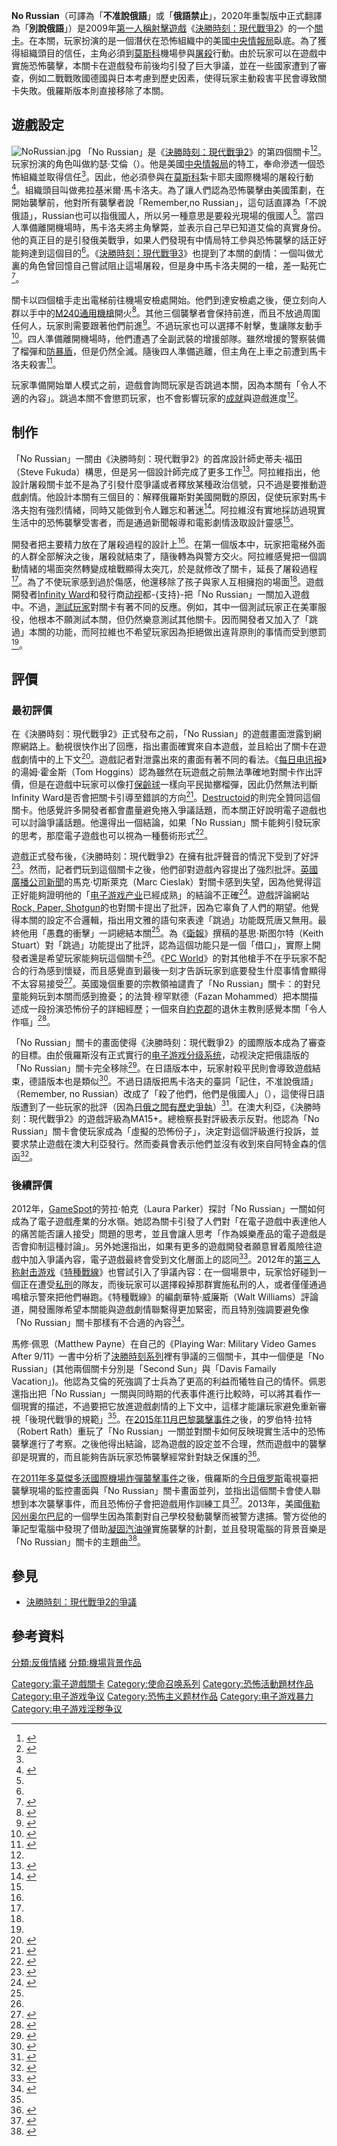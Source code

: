 {{NoteTA
| G1=Games
}}
'''No Russian'''（可譯為「'''不准說俄語'''」或「'''俄語禁止'''」，2020年重製版中正式翻譯為「'''別說俄語'''」）是2009年[[第一人稱射擊遊戲|第一人稱射擊遊戲]]《[[決勝時刻：現代戰爭2|決勝時刻：現代戰爭2]]》的一个[[關卡_(電子遊戲)|關卡]]。在本關，玩家扮演的是一個潛伏在恐怖組織中的美國[[中央情報局|中央情報局]]臥底。為了獲得組織頭目的信任，主角必須到[[莫斯科|莫斯科]]機場參與[[屠殺|屠殺]]行動。由於玩家可以在遊戲中實施恐怖襲擊，本關卡在遊戲發布前後均引發了巨大爭議，並在一些國家遭到了審查，例如二戰戰敗國德國與日本考慮到歷史因素，使得玩家主動殺害平民會導致關卡失敗。俄羅斯版本則直接移除了本關。

== 遊戲設定 ==
{{see also|決勝時刻：現代戰爭2}}
[[File:NoRussian.jpg|right]]
「No Russian」是《[[決勝時刻：現代戰爭2|決勝時刻：現代戰爭2]]》的第四個關卡<ref name="Tears">{{cite web|last=Yin-Poole|first=Wesley|url=http://www.eurogamer.net/articles/2011-03-15-call-of-duty-no-russian-actors-tearful|title=Call of Duty No Russian actors "tearful"|work=[[Eurogamer|Eurogamer]]|publisher=Gamer Network|date=2011-03-15|accessdate=2016-07-30|archive-url=https://web.archive.org/web/20160816070638/http://www.eurogamer.net/articles/2011-03-15-call-of-duty-no-russian-actors-tearful|archive-date=2016-08-16|dead-url=no}}</ref><ref name="Guardian">{{cite web|last=Stuart|first=Keith|url=https://www.theguardian.com/technology/2009/oct/29/games-gameculture|title=Should Modern Warfare 2 allow us to play at terrorism?|work=[[衛報|theguardian.com]]|publisher={{tsl|en|Guardian Media Group||Guardian Media Group}}|date=2009-10-29|accessdate=2016-08-01|archive-url=https://web.archive.org/web/20160826031337/https://www.theguardian.com/technology/2009/oct/29/games-gameculture|archive-date=2016-08-26|dead-url=no}}</ref>。玩家扮演的角色叫做約瑟·艾倫（{{lang|en|Joseph Allen}}）。他是美國[[中央情報局|中央情報局]]的特工，奉命滲透一個恐怖組織並取得信任<ref name="After 911"/>。因此，他必須參與在[[莫斯科|莫斯科]]紮卡耶夫國際機場的屠殺行動<ref name="Misunderstood">{{cite web |last=Peckham |first=Matt |url=http://www.pcworld.com/artice/182231/modern_warfare_2_terrorist_level.html |title=Modern Warfare 2's Misunderstood Terrorist Level |work=[[PC_World|PC World]] |publisher=[[國際數據集團|International Data Group]] |date=2009-11-16 |accessdate=2016-08-01 |p=1 |archiveurl=https://archive.is/20160906214613/http://www.pcworld.com/article/182231/modern_warfare_2_terrorist_level.html |archivedate=2016-09-06 |deadurl=yes }}</ref>。組織頭目叫做弗拉基米爾·馬卡洛夫。為了讓人們認為恐怖襲擊由美國策劃，在開始襲擊前，他對所有襲擊者說「Remember,no Russian」，這句話直譯為「不說俄語」，Russian也可以指俄國人，所以另一種意思是要殺光現場的俄國人<ref name="That Time"/>。當四人準備離開機場時，馬卡洛夫將主角擊斃，並表示自己早已知道艾倫的真實身份。他的真正目的是引發俄美戰爭，如果人們發現有中情局特工參與恐怖襲擊的話正好能夠達到這個目的<ref name="After 911"/>。《[[決勝時刻：現代戰爭3|決勝時刻：現代戰爭3]]》也提到了本關的劇情：一個叫做尤裏的角色曾回憶自己嘗試阻止這場屠殺，但是身中馬卡洛夫開的一槍，差一點死亡<ref>{{cite video game |title=[[決勝時刻：現代戰爭3|Call of Duty: Modern Warfare 3]]|developer=[[Infinity_Ward|Infinity Ward]], [[Sledgehammer_Games|Sledgehammer Games]]|publisher=[[動視|Activision]]|date=2011-11-08|level=Blood Brothers}}</ref>。

關卡以四個槍手走出電梯前往機場安檢處開始。他們到達安檢處之後，便立刻向人群以手中的[[M240通用機槍|M240通用機槍]]開火<ref name="After 911">{{cite book|last=Payne|first=Matthew|url=https://books.google.com/?id=phj-CgAAQBAJ&pg=PA80&lpg=PA80&dq=closing+the+perspectival+distance+in+%22no+russian%22#v=onepage&q=closing%20the%20perspectival%20distance%20in%20%22no%20russian%22&f=false|title=Playing War: Military Video Games After 9/11|chapter=The First-Personal Shooter|publisher={{tsl|en|New York University Press||New York University Press}}|date=2016-04-05|pages=80–84|isbn=9781479805228}}</ref>。其他三個襲擊者會保持前進，而且不放過周圍任何人，玩家則需要跟著他們前進<ref name="Artful">{{cite web|last=Peckham|first=Matt|url=http://www.pcworld.com/article/181140/modern_warfare_2_artful.html|title=Is Call of Duty Modern Warfare 2 Terrorist Gameplay Artful?|work=[[PC_World|PC World]]|publisher=[[國際數據集團|International Data Group]]|date=2009-11-02|accessdate=2016-08-01|archive-url=https://web.archive.org/web/20160927141708/http://www.pcworld.com/article/181140/modern_warfare_2_artful.html|archive-date=2016-09-27|dead-url=no}}</ref>。不過玩家也可以選擇不射擊，隻讓隊友動手<ref name="That Time">{{cite web|last=Klepek|first=Patrick|url=http://kotaku.com/that-time-call-of-duty-let-you-shoot-up-an-airport-1738376241|title=That Time ''Call of Duty'' Let You Shoot Up An Airport|work=[[Kotaku|Kotaku]]|publisher={{tsl|en|Univision Communications||Univision Communications}}|date=2015-10-23|accessdate=2016-08-01|archive-date=2016-08-12|archive-url=https://web.archive.org/web/20160812081435/http://kotaku.com/that-time-call-of-duty-let-you-shoot-up-an-airport-1738376241|dead-url=no}}</ref>。四人準備離開機場時，他們遭遇了全副武裝的增援部隊。雖然增援的警察裝備了榴彈和[[防暴盾|防暴盾]]，但是仍然全滅。隨後四人準備逃離，但主角在上車之前遭到馬卡洛夫殺害<ref name="Rock Paper Shotgun">{{cite web|last=Gillen|first=Kieron|url=https://www.rockpapershotgun.com/2009/11/19/wot-i-think-about-that-level/|title=Wot I Think: About That Level|work=[[Rock,_Paper,_Shotgun|Rock, Paper, Shotgun]]|date=November 19, 2009|accessdate=August 1, 2016|archive-url=https://web.archive.org/web/20161009133442/https://www.rockpapershotgun.com/2009/11/19/wot-i-think-about-that-level/|archive-date=2016-10-09|dead-url=no}}</ref>。

玩家準備開始單人模式之前，遊戲會詢問玩家是否跳過本關，因為本關有「令人不適的內容」。跳過本關不會懲罰玩家，也不會影響玩家的[[成就_(電子遊戲)|成就]]與遊戲進度<ref name="That Time"/>。

== 制作 ==
「No Russian」一關由《決勝時刻：現代戰爭2》的首席設計師史蒂夫·福田（Steve Fukuda）構思，但是另一個設計師{{tsl|en|Mohammad Alavi (game developer)|穆罕默德·阿拉維}}完成了更多工作<ref name="PC Gamer Interview">{{cite web|last=Evans-Thirlwell|first=Edwin|url=http://www.pcgamer.com/from-all-ghillied-up-to-no-russian-the-making-of-call-of-dutys-most-famous-levels/2/|title=From All Ghillied Up to No Russian, the making of Call of Duty's most famous levels|work=[[PC_Gamer|PC Gamer]]|publisher=[[Future_plc|Future plc]]|date=2016-07-13|accessdate=2016-08-01|p=2|archiveurl=https://web.archive.org/web/20160817110130/http://www.pcgamer.com/from-all-ghillied-up-to-no-russian-the-making-of-call-of-dutys-most-famous-levels/2/|archivedate=2016-08-17|deadurl=no}}</ref>。阿拉維指出，他設計屠殺關卡並不是為了引發什麼爭議或者釋放某種政治信號，只不過是要推動遊戲劇情。他設計本關有三個目的：解釋俄羅斯對美國開戰的原因，促使玩家對馬卡洛夫抱有強烈情緒，同時又能做到令人難忘和著迷<ref name="Magical Wasteland Interview">{{cite web |last=Burns |first=Matthew |url=http://www.magicalwasteland.com/notes/2012/8/2/a-sea-of-endless-bullets-spec-ops-no-russian-and-interactive.html |title=A Sea of Endless Bullets: Spec Ops, No Russian and Interactive Atrocity |work=Magical Wasteland |date=2012-08-02 |accessdate=2016-07-30 |archiveurl=https://archive.is/20160906213904/http://www.magicalwasteland.com/notes/2012/8/2/a-sea-of-endless-bullets-spec-ops-no-russian-and-interactive.html |archivedate=2016-09-06 |deadurl=no }}</ref>。阿拉維沒有實地採訪過現實生活中的恐怖襲擊受害者，而是通過新聞報導和電影劇情汲取設計靈感<ref name="PC Gamer Interview"/>。

開發者把主要精力放在了屠殺過程的設計上<ref name="PC Gamer Interview"/>。在第一個版本中，玩家把電梯外面的人群全部解決之後，屠殺就結束了，隨後轉為與警方交火。阿拉維感覺把一個調動情緒的場面突然轉變成槍戰顯得太突兀，於是就修改了關卡，延長了屠殺過程<ref name="Magical Wasteland Interview"/>。為了不使玩家感到過於傷感，他還移除了孩子與家人互相擁抱的場面<ref name="PC Gamer Interview"/>。遊戲開發者[[Infinity_Ward|Infinity Ward]]和發行商[[动视|动视]]都-{支持}-把「No Russian」一關加入遊戲中。不過，[[遊戲測試|測試玩家]]對關卡有著不同的反應。例如，其中一個測試玩家正在美軍服役，他根本不願測試本關，但仍然樂意測試其他關卡。因而開發者又加入了「跳過」本關的功能，而阿拉維也不希望玩家因為拒絕做出違背原則的事情而受到懲罰<ref name="PC Gamer Interview"/>。

== 評價 ==

=== 最初評價 ===
在《決勝時刻：現代戰爭2》正式發布之前，「No Russian」的遊戲畫面泄露到網際網路上。動視很快作出了回應，指出畫面確實來自本遊戲，並且給出了關卡在遊戲劇情中的上下文<ref>{{cite web|last=Thorsen|first=Tor|url=http://www.gamespot.com/articles/modern-warfare-2-massacre-not-representative-of-overall-experience-activision/1100-6238331/|title=Modern Warfare 2 massacre 'not representative of overall experience' – Activision|work=[[GameSpot|GameSpot]]|publisher=[[CBS互動|CBS]]|date=2009-10-29|accessdate=2016-08-01|archive-url=https://web.archive.org/web/20160807010445/http://www.gamespot.com/articles/modern-warfare-2-massacre-not-representative-of-overall-experience-activision/1100-6238331/|archive-date=2016-08-07|dead-url=no}}</ref>。遊戲記者對泄露出來的畫面有著不同的看法。《[[每日电讯报|每日电讯报]]》的湯姆·霍金斯（Tom Hoggins）認為雖然在玩遊戲之前無法準確地對關卡作出評價，但是在遊戲中玩家可以像打[[保齡球|保齡球]]一樣向平民拋擲榴彈，因此仍然無法判斷Infinity Ward是否會把關卡引導至錯誤的方向<ref>{{cite web|last=Hoggins|first=Tom|url=http://www.telegraph.co.uk/technology/video-games/6460444/Call-Of-Duty-Modern-Warfare-2-leaked-footage-analysis.html|title=Call Of Duty: Modern Warfare 2 leaked footage analysis|work=[[每日电讯报|The Daily Telegraph]]|publisher=[[電訊媒體集團|Telegraph Media Group]]|date=2009-10-29|accessdate=2016-08-01|archive-url=https://web.archive.org/web/20160411165100/http://www.telegraph.co.uk/technology/video-games/6460444/Call-Of-Duty-Modern-Warfare-2-leaked-footage-analysis.html|archive-date=2016-04-11|dead-url=no}}</ref>。[[Destructoid|Destructoid]]的{{tsl|en|Jim Sterling|吉姆·斯特林}}則完全贊同這個關卡。他感覺許多開發者都會盡量避免捲入爭議話題，而本關正好說明電子遊戲也可以討論爭議話題。他還得出一個結論，如果「No Russian」關卡能夠引發玩家的思考，那麼電子遊戲也可以視為一種藝術形式<ref>{{cite web|last=Sterling|first=Jim|url=https://www.destructoid.com/why-i-will-support-modern-warfare-2-153852.phtml|title=Why I will support Modern Warfare 2|work=[[Destructoid|Destructoid]]|publisher=Modern Method|date=2009-11-02|accessdate=2016-08-01|archive-url=https://web.archive.org/web/20160816161603/https://www.destructoid.com/why-i-will-support-modern-warfare-2-153852.phtml|archive-date=2016-08-16|dead-url=no}}</ref>。

遊戲正式發布後，《決勝時刻：現代戰爭2》在擁有批評聲音的情況下受到了好評<ref>{{cite web|url=http://www.metacritic.com/game/xbox-360/call-of-duty-modern-warfare-2|title=Call of Duty: Modern Warfare 2|work=[[Metacritic|Metacritic]]|publisher=[[CBS互動|CBS Interactive]]|accessdate=2016-08-01|archive-url=https://web.archive.org/web/20161203201953/http://www.metacritic.com/game/xbox-360/call-of-duty-modern-warfare-2|archive-date=2016-12-03|dead-url=no}}</ref>。然而，記者們玩到這個關卡之後，他們卻對遊戲內容提出了強烈批評。[[英國廣播公司新聞|英國廣播公司新聞]]的馬克·切斯萊克（Marc Cieslak）對關卡感到失望，因為他覺得這正好能夠證明他的「[[电子游戏产业|电子游戏产业]]已經成熟」的結論不正確<ref>{{cite web|last=Orry|first=James|url=http://www.videogamer.com/xbox360/cod_modern_warfare_2/news/bbc_reporter_saddened_but_not_shocked_by_mw2.html|title=BBC reporter 'saddened' but not 'shocked' by MW2|work=[[VideoGamer.com|VideoGamer.com]]|publisher=Candy Banana|date=2009-11-10|accessdate=2016-08-01|archive-url=https://web.archive.org/web/20160817084835/http://www.videogamer.com/xbox360/cod_modern_warfare_2/news/bbc_reporter_saddened_but_not_shocked_by_mw2.html|archive-date=2016-08-17|dead-url=no}}</ref>。遊戲評論網站[[Rock,_Paper,_Shotgun|Rock, Paper, Shotgun]]的{{tsl|en|Kieron Gillen|基隆·吉伦}}也對關卡提出了批評，因為它辜負了人們的期望。他覺得本關的設定不合邏輯，指出用文雅的語句來表達「跳過」功能既荒唐又無用。最終他用「愚蠢的衝擊」一詞總結本關<ref name="Rock Paper Shotgun"/>。為《[[衛報|衛報]]》撰稿的基思·斯图尔特（Keith Stuart）對「跳過」功能提出了批評，認為這個功能只是一個「借口」，實際上開發者還是希望玩家能夠玩這個關卡<ref name="Guardian"/>。《[[PC_World|PC World]]》的{{tsl|en|Matt Peckham|馬特·佩卡姆}}對其他槍手不在乎玩家不配合的行為感到懷疑，而且感覺直到最後一刻才告訴玩家到底要發生什麼事情會顯得不太容易接受<ref>{{cite web|last=Peckham|first=Matt|url=http://www.pcworld.com/article/182231/modern_warfare_2_terrorist_level.html?page=2|title=Modern Warfare 2's Misunderstood Terrorist Level|p=2|work=[[PC_World|PC World]]|publisher=[[国际数据集团|International Data Group]]|date=2009-11-16|accessdate=2016-08-01|archive-url=https://web.archive.org/web/20160927141626/http://www.pcworld.com/article/182231/modern_warfare_2_terrorist_level.html?page=2|archive-date=2016-09-27|dead-url=no}}</ref>。英國幾個重要的宗教領袖譴責了「No Russian」關卡：{{tsl|en|London Jewish Forum|倫敦猶太論壇}}的{{tsl|en|Alexander Goldberg|亞歷山大·戈德堡}}對兒童能夠玩到本關而感到擔憂；{{tsl|en|British Muslim Forum|英國穆斯林論壇}}的法贊·穆罕默德（Fazan Mohammed）把本關描述成一段扮演恐怖份子的詳細經歷；一個來自[[約克郡|約克郡]]的退休主教{{tsl|en|Stephen Lowe (bishop of Hulme)|史蒂芬·羅奧}}則感覺本關「令人作嘔」<ref>{{cite web|last=Ingham|first=Tim|url=http://www.mcvuk.com/news/read/religious-leaders-slam-modern-warfare-2|title=Religious leaders slam Modern Warfare 2|work={{tsl|en|The Market for Computer & Video Games||The Market for Computer & Video Games}}|publisher={{tsl|en|NewBay Media||NewBay Media}}|date=2009-11-16|accessdate=2016-08-01|archive-url=https://web.archive.org/web/20160729152814/http://www.mcvuk.com/news/read/religious-leaders-slam-modern-warfare-2|archive-date=2016-07-29|dead-url=no}}</ref>。

「No Russian」關卡的畫面使得《決勝時刻：現代戰爭2》的國際版本成為了審查的目標。由於俄羅斯沒有正式實行的[[电子游戏分级系统|电子游戏分级系统]]，动视決定把俄語版的「No Russian」關卡完全移除<ref>{{cite web|last=Welsh|first=Oli|url=http://www.eurogamer.net/articles/activision-chose-to-censor-russian-mw2|title=Activision chose to censor Russian MW2|work=[[Eurogamer|Eurogamer]]|publisher=Gamer Network|date=2009-11-17|accessdate=2016-08-01|archive-url=https://web.archive.org/web/20160318041756/http://www.eurogamer.net/articles/activision-chose-to-censor-russian-mw2|archive-date=2016-03-18|dead-url=no}}</ref>。在日語版本中，玩家射殺平民則會導致遊戲結束，德語版本也是類似<ref>{{cite web|last=Ashcraft|first=Brian|url=http://kotaku.com/5422287/modern-warfare-2-censored-in-japan|title=Modern Warfare 2 Censored In Japan|work=[[Kotaku|Kotaku]]|publisher={{tsl|en|Univision Communications||Univision Communications}}|date=2009-12-09|accessdate=2016-08-01|archive-url=https://web.archive.org/web/20160723191651/http://kotaku.com/5422287/modern-warfare-2-censored-in-japan|archive-date=2016-07-23|dead-url=no}}</ref>。不過日語版把馬卡洛夫的臺詞「記住，不准說俄語」（Remember, no Russian）改成了「殺了他們，他們是俄國人」（{{lang|ja|殺せ、ロシア人だ}}），這使得日語版遭到了一些玩家的批評（因為[[日俄关系|日俄之間有歷史爭執]]）<ref>{{cite web|last=Watts|first=Steve|url=http://www.1up.com/news/modern-warfare-2-japanese-localization|title=Modern Warfare 2 Japanese Localization Misses the Point|work=[[1UP.com|1UP.com]]|publisher={{tsl|en|UGO Networks||UGO Networks}}|date=2009-12-02|accessdate=2016-08-01|deadurl=yes|archiveurl=https://web.archive.org/web/20160715154521/http://www.1up.com/news/modern-warfare-2-japanese-localization|archivedate=2016-07-15}}</ref>。在澳大利亞，《決勝時刻：現代戰爭2》的遊戲評級為MA15+。總檢察長{{tsl|en|Michael Atkinson|米歇尔·阿特金森}}對評級表示反對。他認為「No Russian」關卡會使玩家成為「虛擬的恐怖份子」，決定對這個評級進行投訴，並要求{{tsl|en|Australian Classification Board|澳大利亞視頻遊戲分級委員會}}禁止遊戲在澳大利亞發行。然而委員會表示他們並沒有收到來自阿特金森的信函<ref>{{cite web|last=Wildgoose|first=David|url=http://www.kotaku.com.au/2009/11/atkinson-confirms-classification-appeal-misrepresents-modern-warfare-2-content/|title=Atkinson Confirms Classification Appeal, Misrepresents Modern Warfare 2 Content|work=[[Kotaku|Kotaku Australia]]|publisher=Allure Media|date=2009-11-25|accessdate=2016-09-06|archive-url=https://web.archive.org/web/20160915043821/http://www.kotaku.com.au/2009/11/atkinson-confirms-classification-appeal-misrepresents-modern-warfare-2-content/|archive-date=2016-09-15|dead-url=no}}</ref>。

=== 後續評價 ===
2012年，[[GameSpot|GameSpot]]的劳拉·帕克（Laura Parker）探討「No Russian」一關如何成為了電子遊戲產業的分水嶺。她認為關卡引發了人們對「在電子遊戲中表達他人的痛苦能否讓人接受」問題的思考，並且會讓人思考「作為娛樂產品的電子遊戲是否會抑制這種討論」。另外她還指出，如果有更多的遊戲開發者願意冒着風險往遊戲中加入爭議內容，電子遊戲最終會受到文化層面上的認同<ref>{{cite web|last=Parker|first=Laura|url=http://www.gamespot.com/articles/is-it-time-for-games-to-get-serious/1100-6384304/|title=Is It Time for Games to Get Serious?|work=[[GameSpot|GameSpot]]|publisher=[[CBS互動|CBS Interactive]]|date=2012-06-26|accessdate=2016-08-01|archive-url=https://web.archive.org/web/20160222212422/http://www.gamespot.com/articles/is-it-time-for-games-to-get-serious/1100-6384304/|archive-date=2016-02-22|dead-url=no}}</ref>。2012年的[[第三人称射击游戏|第三人称射击游戏]]《[[特種戰線|特種戰線]]》也嘗試引入了爭議內容：在一個場景中，玩家恰好碰到一個正在遭受[[私刑|私刑]]的隊友，而後玩家可以選擇殺掉那群實施私刑的人，或者僅僅通過鳴槍示警來把他們嚇跑。《特種戰線》的編劇華特·威廉斯（Walt Williams）評論道，開發團隊希望本關能與遊戲劇情聯繫得更加緊密，而且特別強調要避免像「No Russian」關卡那樣有不合適的內容<ref>{{cite web|last=Hamilton|first=Kirk|url=http://kotaku.com/5928765/how-to-kill-civilians-in-a-war-game|title=How To Kill Civilians In A War Game|work=[[Kotaku|Kotaku]]|publisher={{tsl|en|Univision Communications||Univision Communications}}|date=2012-07-24|accessdate=2016-08-01|archive-url=https://web.archive.org/web/20160806060801/http://kotaku.com/5928765/how-to-kill-civilians-in-a-war-game|archive-date=2016-08-06|dead-url=no}}</ref>。

馬修·佩恩（Matthew Payne）在自己的《Playing War: Military Video Games After 9/11》一書中分析了[[決勝時刻系列|決勝時刻系列]]裡有爭議的三個關卡，其中一個便是「No Russian」(其他兩個關卡分別是「Second Sun」與「Davis Famaily Vacation」)。他認為艾倫的死強調了士兵為了更高的利益而犧牲自己的情怀。佩恩還指出把「No Russian」一關與同時期的代表事件進行比較時，可以將其看作一個現實的描述，不過要把它放進遊戲劇情的上下文中，這樣才能讓玩家避免重新審視「後現代戰爭的規範」<ref name="After 911"/>。在[[2015年11月巴黎襲擊事件|2015年11月巴黎襲擊事件]]之後，{{tsl|en|Allakhazam|Zam.com}}的罗伯特·拉特（Robert Rath）重玩了「No Russian」一關並對關卡如何反映現實生活中的恐怖襲擊進行了考察。之後他得出結論，認為遊戲的設定並不合理，然而遊戲中的襲擊卻是現實的，而且能夠告訴玩家恐怖襲擊經常針對缺乏保護的{{tsl|en|soft target|軟目標}}<ref name="Zam.com">{{cite web|last=Rath|first=Robert|url=http://www.zam.com/article/211/revisiting-no-russian-in-the-wake-of-paris|title=Revisiting 'No Russian' in the wake of Paris|work={{tsl|en|Allakhazam||Zam.com}}|date=2016-03|accessdate=2016-08-01|archive-url=https://web.archive.org/web/20160807022352/http://www.zam.com/article/211/revisiting-no-russian-in-the-wake-of-paris|archive-date=2016-08-07|dead-url=no}}</ref>。

在[[2011年多莫傑多沃國際機場炸彈襲擊事件|2011年多莫傑多沃國際機場炸彈襲擊事件]]之後，俄羅斯的[[今日俄罗斯|今日俄罗斯]]電視臺把襲擊現場的監控畫面與「No Russian」關卡畫面並列，並指出這個關卡會使人聯想到本次襲擊事件，而且恐怖份子會把遊戲用作訓練工具<ref>{{cite web|last=Thorsen|first=Tor|url=http://www.gamespot.com/articles/russian-media-links-airport-bombing-modern-warfare-2/1100-6286915/|title=Russian media links airport bombing, Modern Warfare 2|work=[[GameSpot|GameSpot]]|publisher=[[CBS互動|CBS Interactive]]|date=2011-01-25|accessdate=2016-08-01|archive-url=https://web.archive.org/web/20170822013852/https://www.gamespot.com/articles/russian-media-links-airport-bombing-modern-warfare-2/1100-6286915/|archive-date=2017-08-22|dead-url=no}}</ref>。2013年，美國[[俄勒冈州|俄勒冈州]][[奥尔巴尼_(俄勒冈州)|奥尔巴尼]]的一個學生因為策劃對自己學校發動襲擊而被警方逮捕。警方從他的筆記型電腦中發現了借助[[凝固汽油弹|凝固汽油弹]]實施襲擊的計劃，並且發現電腦的背景音樂是「No Russian」關卡的主題曲<ref>{{cite web|last=Good|first=Owen|url=http://kotaku.com/teens-school-shooting-plan-included-call-of-dutys-no-510263384|title=Teen's School Shooting Plan Included Call of Duty's 'No Russian' Theme|work=[[Kotaku|Kotaku]]|publisher={{tsl|en|Univision Communications||Univision Communications}}|date=2013-05-29|accessdate=2016-08-20|archive-url=https://web.archive.org/web/20160822101108/http://kotaku.com/teens-school-shooting-plan-included-call-of-dutys-no-510263384|archive-date=2016-08-22|dead-url=no}}</ref>。

== 參見 ==
*[[決勝時刻：現代戰爭2的爭議|決勝時刻：現代戰爭2的爭議]]

== 參考資料 ==
{{Reflist|2}}

{{決勝時刻系列}}
{{Game-rating}}

[[Category:電子遊戲關卡|Category:電子遊戲關卡]]
[[Category:使命召唤系列|Category:使命召唤系列]]
[[Category:恐怖活動題材作品|Category:恐怖活動題材作品]]
[[Category:电子游戏争议|Category:电子游戏争议]]
[[分類:反俄情緒|分類:反俄情緒]]
[[分類:機場背景作品|分類:機場背景作品]]
[[Category:恐怖主义题材作品|Category:恐怖主义题材作品]]
[[Category:电子游戏暴力|Category:电子游戏暴力]]
[[Category:电子游戏淫秽争议|Category:电子游戏淫秽争议]]